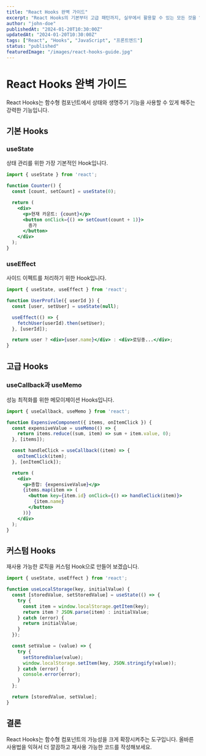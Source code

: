 ```yaml
---
title: "React Hooks 완벽 가이드"
excerpt: "React Hooks의 기본부터 고급 패턴까지, 실무에서 활용할 수 있는 모든 것을 알아봅시다."
author: "john-doe"
publishedAt: "2024-01-20T10:30:00Z"
updatedAt: "2024-01-20T10:30:00Z"
tags: ["React", "Hooks", "JavaScript", "프론트엔드"]
status: "published"
featuredImage: "/images/react-hooks-guide.jpg"
---
```


# React Hooks 완벽 가이드

React Hooks는 함수형 컴포넌트에서 상태와 생명주기 기능을 사용할 수 있게 해주는 강력한 기능입니다.

## 기본 Hooks

### useState
상태 관리를 위한 가장 기본적인 Hook입니다.

```jsx
import { useState } from 'react';

function Counter() {
  const [count, setCount] = useState(0);

  return (
    <div>
      <p>현재 카운트: {count}</p>
      <button onClick={() => setCount(count + 1)}>
        증가
      </button>
    </div>
  );
}
```

### useEffect
사이드 이펙트를 처리하기 위한 Hook입니다.

```jsx
import { useState, useEffect } from 'react';

function UserProfile({ userId }) {
  const [user, setUser] = useState(null);

  useEffect(() => {
    fetchUser(userId).then(setUser);
  }, [userId]);

  return user ? <div>{user.name}</div> : <div>로딩중...</div>;
}
```

## 고급 Hooks

### useCallback과 useMemo
성능 최적화를 위한 메모이제이션 Hooks입니다.

```jsx
import { useCallback, useMemo } from 'react';

function ExpensiveComponent({ items, onItemClick }) {
  const expensiveValue = useMemo(() => {
    return items.reduce((sum, item) => sum + item.value, 0);
  }, [items]);

  const handleClick = useCallback((item) => {
    onItemClick(item);
  }, [onItemClick]);

  return (
    <div>
      <p>총합: {expensiveValue}</p>
      {items.map(item => (
        <button key={item.id} onClick={() => handleClick(item)}>
          {item.name}
        </button>
      ))}
    </div>
  );
}
```

## 커스텀 Hooks

재사용 가능한 로직을 커스텀 Hook으로 만들어 보겠습니다.

```jsx
import { useState, useEffect } from 'react';

function useLocalStorage(key, initialValue) {
  const [storedValue, setStoredValue] = useState(() => {
    try {
      const item = window.localStorage.getItem(key);
      return item ? JSON.parse(item) : initialValue;
    } catch (error) {
      return initialValue;
    }
  });

  const setValue = (value) => {
    try {
      setStoredValue(value);
      window.localStorage.setItem(key, JSON.stringify(value));
    } catch (error) {
      console.error(error);
    }
  };

  return [storedValue, setValue];
}
```

## 결론

React Hooks는 함수형 컴포넌트의 가능성을 크게 확장시켜주는 도구입니다. 올바른 사용법을 익혀서 더 깔끔하고 재사용 가능한 코드를 작성해보세요.